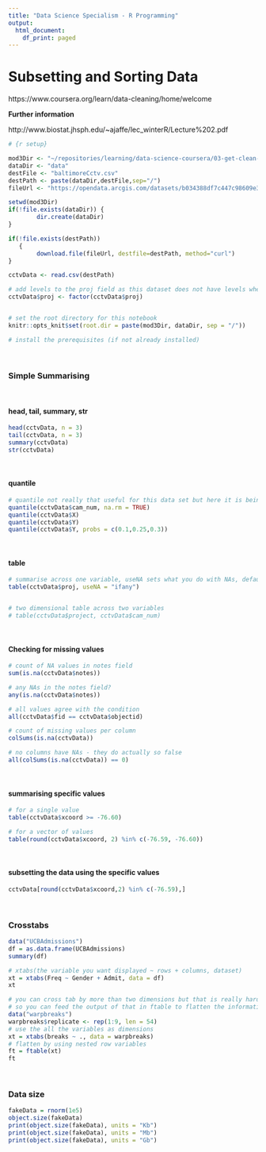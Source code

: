 ```yaml
---
title: "Data Science Specialism - R Programming"
output:
  html_document:
    df_print: paged
---
```


# Subsetting and Sorting Data
https://www.coursera.org/learn/data-cleaning/home/welcome

**Further information**

http://www.biostat.jhsph.edu/~ajaffe/lec_winterR/Lecture%202.pdf


```r
# {r setup}

mod3Dir <- "~/repositories/learning/data-science-coursera/03-get-clean-data"
dataDir <- "data"
destFile <- "baltimoreCctv.csv"
destPath <- paste(dataDir,destFile,sep="/")
fileUrl <- "https://opendata.arcgis.com/datasets/b034388df7c447c98609e39453a3abaa_0.csv?outSR=%7B%22latestWkid%22%3A3857%2C%22wkid%22%3A102100%7D"

setwd(mod3Dir)
if(!file.exists(dataDir)) {
        dir.create(dataDir)
}

if(!file.exists(destPath))
   {
        download.file(fileUrl, destfile=destPath, method="curl")
}

cctvData <- read.csv(destPath)

# add levels to the proj field as this dataset does not have levels when imported
cctvData$proj <- factor(cctvData$proj)


# set the root directory for this notebook
knitr::opts_knit$set(root.dir = paste(mod3Dir, dataDir, sep = "/"))

# install the prerequisites (if not already installed)

```

<br />

### Simple Summarising

<br />

#### head, tail, summary, str

```r
head(cctvData, n = 3)
tail(cctvData, n = 3)
summary(cctvData)
str(cctvData)
```

<br />

#### quantile

```r
# quantile not really that useful for this data set but here it is being used on cam_num
quantile(cctvData$cam_num, na.rm = TRUE)
quantile(cctvData$X)
quantile(cctvData$Y)
quantile(cctvData$Y, probs = c(0.1,0.25,0.3))
```

<br />

#### table

```r
# summarise across one variable, useNA sets what you do with NAs, default is not include
table(cctvData$proj, useNA = "ifany")


# two dimensional table across two variables
# table(cctvData$project, cctvData$cam_num)

```

<br />

#### Checking for missing values

```r
# count of NA values in notes field
sum(is.na(cctvData$notes))

# any NAs in the notes field?
any(is.na(cctvData$notes))

# all values agree with the condition
all(cctvData$fid == cctvData$objectid)

# count of missing values per column
colSums(is.na(cctvData))

# no columns have NAs - they do actually so false
all(colSums(is.na(cctvData)) == 0)
```


<br />

#### summarising specific values

```r
# for a single value
table(cctvData$xcoord >= -76.60)

# for a vector of values
table(round(cctvData$xcoord, 2) %in% c(-76.59, -76.60))
```


<br />

#### subsetting the data using the specific values
```r
cctvData[round(cctvData$xcoord,2) %in% c(-76.59),]

```


<br />

### Crosstabs

```r
data("UCBAdmissions")
df = as.data.frame(UCBAdmissions)
summary(df)

# xtabs(the variable you want displayed ~ rows + columns, dataset)
xt = xtabs(Freq ~ Gender + Admit, data = df)
xt

# you can cross tab by more than two dimensions but that is really hard to see
# so you can feed the output of that in ftable to flatten the information a bit
data("warpbreaks")
warpbreaks$replicate <- rep(1:9, len = 54)
# use the all the variables as dimensions
xt = xtabs(breaks ~ ., data = warpbreaks)
# flatten by using nested row variables
ft = ftable(xt)
ft
```

<br />

### Data size

```r
fakeData = rnorm(1e5)
object.size(fakeData)
print(object.size(fakeData), units = "Kb")
print(object.size(fakeData), units = "Mb")
print(object.size(fakeData), units = "Gb")
```

